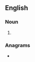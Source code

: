 ==English==

===Noun===
{{head|en|noun form}}

# {{plural of|tunic|lang=en}}

===Anagrams===
* {{anagrams|en|a=cinstu|cut-ins|cutins|cuts in}}